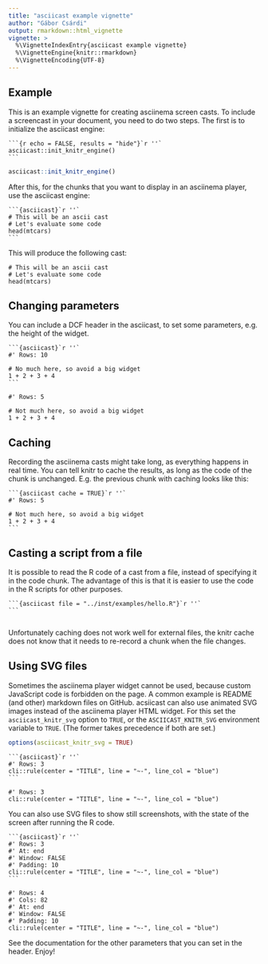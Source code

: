 ```yaml
---
title: "asciicast example vignette"
author: "Gábor Csárdi"
output: rmarkdown::html_vignette
vignette: >
  %\VignetteIndexEntry{asciicast example vignette}
  %\VignetteEngine{knitr::rmarkdown}
  %\VignetteEncoding{UTF-8}
---
```


## Example

This is an example vignette for creating asciinema screen casts.
To include a screencast in your document, you need to do two steps.
The first is to initialize the asciicast engine:

````
```{r echo = FALSE, results = "hide"}`r ''`
asciicast::init_knitr_engine()
```
````

```r
asciicast::init_knitr_engine()
```

After this, for the chunks that you want to display in an asciinema
player, use the asciicast engine:

````
```{asciicast}`r ''`
# This will be an ascii cast
# Let's evaluate some code
head(mtcars)
```
````

This will produce the following cast:

```asciicast
# This will be an ascii cast
# Let's evaluate some code
head(mtcars)
```

## Changing parameters

You can include a DCF header in the asciicast, to set some parameters, e.g.
the height of the widget.

````
```{asciicast}`r ''`
#' Rows: 10

# No much here, so avoid a big widget
1 + 2 + 3 + 4
```
````

```asciicast
#' Rows: 5

# Not much here, so avoid a big widget
1 + 2 + 3 + 4
```

## Caching

Recording the asciinema casts might take long, as everything happens
in real time. You can tell knitr to cache the results, as long as the
code of the chunk is unchanged. E.g. the previous chunk with caching
looks like this:

````
```{asciicast cache = TRUE}`r ''`
#' Rows: 5

# Not much here, so avoid a big widget
1 + 2 + 3 + 4
```
````

## Casting a script from a file

It is possible to read the R code of a cast from a file, instead of
specifying it in the code chunk. The advantage of this is that it is easier
to use the code in the R scripts for other purposes.

````
```{asciicast file = "../inst/examples/hello.R"}`r ''`
```
````

```asciicast
```

Unfortunately caching does not work well for external files, the knitr
cache does not know that it needs to re-record a chunk when the file
changes.

## Using SVG files

Sometimes the asciinema player widget cannot be used, because custom
JavaScript code is forbidden on the page. A common example is README
(and other) markdown files on GitHub. acsiicast can also use animated SVG
images instead of the asciinema player HTML widget. For this set the
`asciicast_knitr_svg` option to `TRUE`, or the `ASCIICAST_KNITR_SVG`
environment variable to `TRUE`. (The former takes precedence if both are
set.)

```r
options(asciicast_knitr_svg = TRUE)
```

````
```{asciicast}`r ''`
#' Rows: 3
cli::rule(center = "TITLE", line = "~-", line_col = "blue")
```
````

```asciicast
#' Rows: 3
cli::rule(center = "TITLE", line = "~-", line_col = "blue")
```

You can also use SVG files to show still screenshots, with the state of
the screen after running the R code.

````
```{asciicast}`r ''`
#' Rows: 3
#' At: end
#' Window: FALSE
#' Padding: 10
cli::rule(center = "TITLE", line = "~-", line_col = "blue")
```
````

```asciicast
#' Rows: 4
#' Cols: 82
#' At: end
#' Window: FALSE
#' Padding: 10
cli::rule(center = "TITLE", line = "~-", line_col = "blue")
```

See the documentation for the other parameters that you can set in the
header. Enjoy!
